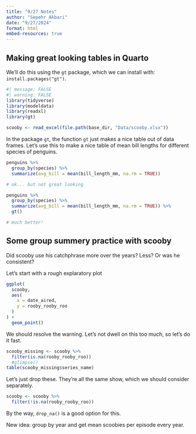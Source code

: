 ```yaml
---
title: "9/27 Notes"
author: "Sepehr Akbari"
date: "9/27/2024"
format: html
embed-resources: true
---
```


## Making great looking tables in Quarto

We'll do this using the `gt` package, which we can install with: `install.packages("gt")`.

```r
#| message: FALSE
#| warning: FALSE
library(tidyverse)
library(modeldata)
library(readxl)
library(gt)

scooby <- read_excel(file.path(base_dir, "Data/scooby.xlsx"))
```

In the package `gt`, the function `gt` just makes a nice table out of data frames. Let's use this to make a nice table of mean bill lengths for different species of penguins.

```r
penguins %>% 
  group_by(species) %>% 
  summarize(avg_bill = mean(bill_length_mm, na.rm = TRUE))

# ok... but not great looking
```


```r
penguins %>% 
  group_by(species) %>% 
  summarize(avg_bill = mean(bill_length_mm, na.rm = TRUE)) %>% 
  gt()

# much better!
```

## Some group summery practice with scooby

Did scooby use his catchphrase more over the years? Less? Or was he consistent?

Let's start with a rough explaratory plot

```r
ggplot(
  scooby,
  aes(
    x = date_aired,
    y = rooby_rooby_roo
  )
) +
  geom_point()
```

We should resolve the warning. Let's not dwell on this too much, so let's do it fast. 

```r
scooby_missing <- scooby %>%
  filter(is.na(rooby_rooby_roo))
  #glimpse()
table(scooby_missing$series_name)
```

Let's just drop these. They're all the same show, which we should consider separately.

```r
scooby <- scooby %>%
  filter(!is.na(rooby_rooby_roo))
```


By the way, `drop_na()` is a good option for this.

New idea: group by year and get mean scoobies per episode every year.
